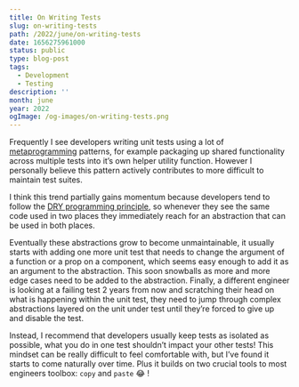 ```yaml
---
title: On Writing Tests
slug: on-writing-tests
path: /2022/june/on-writing-tests
date: 1656275961000
status: public
type: blog-post
tags:
  - Development
  - Testing
description: ''
month: june
year: 2022
ogImage: /og-images/on-writing-tests.png
---
```




Frequently I see developers writing unit tests using a lot of [metaprogramming](https://en.wikipedia.org/wiki/Metaprogramming#:~:text=Metaprogramming%20is%20a%20programming%20technique,even%20modify%20itself%20while%20running.)
patterns, for example packaging up shared functionality across multiple tests
into it’s own helper utility function. However I personally believe this pattern
actively contributes to more difficult to maintain test suites.

I think this trend partially gains momentum because developers tend to follow
the [DRY programming principle](https://en.wikipedia.org/wiki/Don%27t_repeat_yourself),
so whenever they see the same code used in two places they immediately reach for
an abstraction that can be used in both places.

Eventually these abstractions grow to become unmaintainable, it usually starts
with adding one more unit test that needs to change the argument of a function
or a prop on a component, which seems easy enough to add it as an argument to
the abstraction. This soon snowballs as more and more edge cases need to be
added to the abstraction. Finally, a different engineer is looking at a failing
test 2 years from now and scratching their head on what is happening within the
unit test, they need to jump through complex abstractions layered on the unit
under test until they’re forced to give up and disable the test.

Instead, I recommend that developers usually keep tests as isolated as possible,
what you do in one test shouldn’t impact your other tests! This mindset can be
really difficult to feel comfortable with, but I’ve found it starts to come
naturally over time. Plus it builds on two crucial tools to most engineers
toolbox: `copy` and `paste` 😂 !
